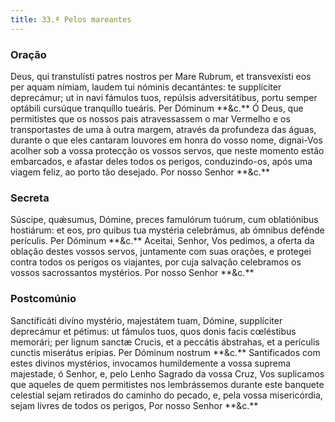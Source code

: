```yaml
---
title: 33.ª Pelos mareantes
---
```


### Oração

<div class="side-by-side not-content">
  <span class="text-justify">
    Deus, qui transtulísti patres nostros per Mare Rubrum, et transvexísti eos
    per aquam nímiam, laudem tui nóminis decantántes: te supplíciter deprecámur;
    ut in navi fámulos tuos, repúlsis adversitátibus, portu semper optábili
    cursúque tranquíllo tueáris. Per Dóminum **&c.**
  </span>
  <span class="text-justify">
    Ó Deus, que permitistes que os nossos pais atravessassem o mar Vermelho e os
    transportastes de uma à outra margem, através da profundeza das águas,
    durante o que eles cantaram louvores em honra do vosso nome, dignai-Vos
    acolher sob a vossa protecção os vossos servos, que neste momento estão
    embarcados, e afastar deles todos os perigos, conduzindo-os, após uma viagem
    feliz, ao porto tão desejado. Por nosso Senhor **&c.**
  </span>
</div>

### Secreta

<div class="side-by-side not-content">
  <span class="text-justify">
    Súscipe, quǽsumus, Dómine, preces famulórum tuórum, cum oblatiónibus
    hostiárum: et eos, pro quibus tua mystéria celebrámus, ab ómnibus defénde
    perículis. Per Dóminum **&c.**
  </span>
  <span class="text-justify">
    Aceitai, Senhor, Vos pedimos, a oferta da oblação destes vossos servos,
    juntamente com suas orações, e protegei contra todos os perigos os
    viajantes, por cuja salvação celebramos os vossos sacrossantos mystérios.
    Por nosso Senhor **&c.**
  </span>
</div>

### Postcomúnio

<div class="side-by-side not-content">
  <span class="text-justify">
    Sanctificáti divíno mystério, majestátem tuam, Dómine, supplíciter
    deprecámur et pétimus: ut fámulos tuos, quos donis facis cœléstibus
    memorári; per lignum sanctæ Crucis, et a peccátis ábstrahas, et a perículis
    cunctis miserátus erípias. Per Dóminum nostrum **&c.**
  </span>
  <span class="text-justify">
    Santificados com estes divinos mystérios, invocamos humildemente a vossa
    suprema majestade, ó Senhor, e, pelo Lenho Sagrado da vossa Cruz, Vos
    suplicamos que aqueles de quem permitistes nos lembrássemos durante este
    banquete celestial sejam retirados do caminho do pecado, e, pela vossa
    misericórdia, sejam livres de todos os perigos, Por nosso Senhor **&c.**
  </span>
</div>
